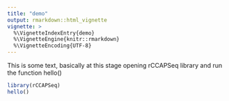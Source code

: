 ```yaml
---
title: "demo"
output: rmarkdown::html_vignette
vignette: >
  %\VignetteIndexEntry{demo}
  %\VignetteEngine{knitr::rmarkdown}
  %\VignetteEncoding{UTF-8}
---
```


This is some text, basically at this stage opening rCCAPSeq library and run the function hello()

```r
library(rCCAPSeq)
hello()
```
